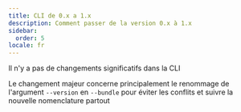 ```yaml
---
title: CLI de 0.x a 1.x
description: Comment passer de la version 0.x à 1.x
sidebar:
  order: 5
locale: fr
---
```


Il n'y a pas de changements significatifs dans la CLI

Le changement majeur concerne principalement le renommage de l'argument `--version` en `--bundle` pour éviter les conflits et suivre la nouvelle nomenclature partout